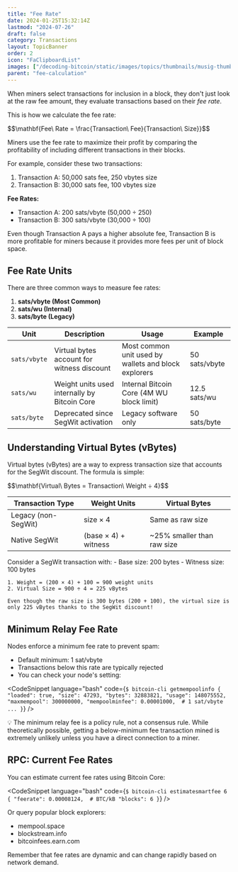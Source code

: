 ```yaml
---
title: "Fee Rate"
date: 2024-01-25T15:32:14Z
lastmod: "2024-07-26"
draft: false
category: Transactions
layout: TopicBanner
order: 2
icon: "FaClipboardList"
images: ["/decoding-bitcoin/static/images/topics/thumbnails/musig-thumbnail.webp"]
parent: "fee-calculation"
---
```


When miners select transactions for inclusion in a block, they don't just look at the raw fee amount, they evaluate transactions based on their _fee rate_.

This is how we calculate the fee rate:

<div className="text-center my-4 text-orange-500">
    $$\mathbf{Fee\ Rate = \frac{Transaction\ Fee}{Transaction\ Size}}$$
</div>

Miners use the fee rate to maximize their profit by comparing the profitability of including different transactions in their blocks.

For example, consider these two transactions:

1. Transaction A: 50,000 sats fee, 250 vbytes size
2. Transaction B: 30,000 sats fee, 100 vbytes size

**Fee Rates:**
- Transaction A: 200 sats/vbyte (50,000 ÷ 250)
- Transaction B: 300 sats/vbyte (30,000 ÷ 100)

<ExpandableAlert title="Fee Rate Priority" type="info">
    Even though Transaction A pays a higher absolute fee, Transaction B is more profitable for miners because it provides more fees per unit of block space.
</ExpandableAlert>

## Fee Rate Units

There are three common ways to measure fee rates:

1. **sats/vbyte (Most Common)**
2. **sats/wu (Internal)**
3. **sats/byte (Legacy)**


<div className="overflow-x-auto">
  <table className="min-w-full bg-white dark:bg-gray-900 rounded-lg overflow-hidden">
    <thead className="bg-orange-100 dark:bg-orange-900">
      <tr>
        <th className="px-6 py-3 text-left text-sm font-semibold">Unit</th>
        <th className="px-6 py-3 text-left text-sm font-semibold">Description</th>
        <th className="px-6 py-3 text-left text-sm font-semibold">Usage</th>
        <th className="px-6 py-3 text-left text-sm font-semibold">Example</th>
      </tr>
    </thead>
    <tbody className="divide-y divide-gray-200 dark:divide-gray-800">
      <tr className="hover:bg-gray-100 dark:hover:bg-gray-800">
        <td className="px-6 py-4 whitespace-nowrap font-semibold"><code>sats/vbyte</code></td>
        <td className="px-6 py-4">Virtual bytes account for witness discount</td>
        <td className="px-6 py-4">Most common unit used by wallets and block explorers</td>
        <td className="px-6 py-4">50 sats/vbyte</td>
      </tr>
      <tr className="hover:bg-gray-100 dark:hover:bg-gray-800">
        <td className="px-6 py-4 whitespace-nowrap font-semibold"><code>sats/wu</code></td>
        <td className="px-6 py-4">Weight units used internally by Bitcoin Core</td>
        <td className="px-6 py-4">Internal Bitcoin Core (4M WU block limit)</td>
        <td className="px-6 py-4">12.5 sats/wu</td>
      </tr>
      <tr className="hover:bg-gray-100 dark:hover:bg-gray-800">
        <td className="px-6 py-4 whitespace-nowrap font-semibold"><code>sats/byte</code></td>
        <td className="px-6 py-4">Deprecated since SegWit activation</td>
        <td className="px-6 py-4">Legacy software only</td>
        <td className="px-6 py-4">50 sats/byte</td>
      </tr>
    </tbody>
  </table>
</div>

## Understanding Virtual Bytes (vBytes)

Virtual bytes (vBytes) are a way to express transaction size that accounts for the SegWit discount. The formula is simple:

<div className="text-center my-4 text-orange-500">
    $$\mathbf{Virtual\ Bytes = Transaction\ Weight ÷ 4}$$
</div>

<div className="overflow-x-auto">
  <table className="min-w-full bg-white dark:bg-gray-900 rounded-lg overflow-hidden">
    <thead className="bg-orange-100 dark:bg-orange-900">
      <tr>
        <th className="px-6 py-3 text-left text-sm font-semibold">Transaction Type</th>
        <th className="px-6 py-3 text-left text-sm font-semibold">Weight Units</th>
        <th className="px-6 py-3 text-left text-sm font-semibold">Virtual Bytes</th>
      </tr>
    </thead>
    <tbody className="divide-y divide-gray-200 dark:divide-gray-800">
      <tr className="hover:bg-gray-100 dark:hover:bg-gray-800">
        <td className="px-6 py-4">Legacy (non-SegWit)</td>
        <td className="px-6 py-4">size × 4</td>
        <td className="px-6 py-4">Same as raw size</td>
      </tr>
      <tr className="hover:bg-gray-100 dark:hover:bg-gray-800">
        <td className="px-6 py-4">Native SegWit</td>
        <td className="px-6 py-4">(base × 4) + witness</td>
        <td className="px-6 py-4">~25% smaller than raw size</td>
      </tr>
    </tbody>
  </table>
</div>

<ExpandableAlert title="Example Calculation" type="info"   expandable={true} initialLines={2}>
    Consider a SegWit transaction with:
    - Base size: 200 bytes
    - Witness size: 100 bytes
    
    1. Weight = (200 × 4) + 100 = 900 weight units
    2. Virtual Size = 900 ÷ 4 = 225 vBytes
    
    Even though the raw size is 300 bytes (200 + 100), the virtual size is only 225 vBytes thanks to the SegWit discount!
</ExpandableAlert>

## Minimum Relay Fee Rate

Nodes enforce a minimum fee rate to prevent spam:

- Default minimum: 1 sat/vbyte
- Transactions below this rate are typically rejected
- You can check your node's setting:

<CodeSnippet
    language="bash"
    code={`$ bitcoin-cli getmempoolinfo
{
  "loaded": true,
  "size": 47293,
  "bytes": 32883821,
  "usage": 148075552,
  "maxmempool": 300000000,
  "mempoolminfee": 0.00001000,  # 1 sat/vbyte
  ...
}`}
/>

<ExpandableAlert title="NOTE" type="info">
    💡 The minimum relay fee is a policy rule, not a consensus rule. While
    theoretically possible, getting a below-minimum fee transaction mined is
    extremely unlikely unless you have a direct connection to a miner.
</ExpandableAlert>

## RPC: Current Fee Rates

You can estimate current fee rates using Bitcoin Core:

<CodeSnippet
    language="bash"
    code={`$ bitcoin-cli estimatesmartfee 6
{
  "feerate": 0.00008124,  # BTC/kB
  "blocks": 6
}`}
/>

Or query popular block explorers:
- mempool.space
- blockstream.info
- bitcoinfees.earn.com

Remember that fee rates are dynamic and can change rapidly based on network demand.
